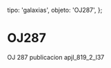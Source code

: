 
  tipo: 'galaxias',
  objeto: 'OJ287',
};

# OJ287

<Imagen
  src="registro/oj287_20121200_pulsar.jpg"
  fecha="20121200"
/>

OJ 287 publicacion apjl_819_2_l37